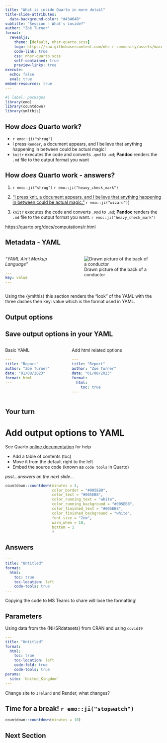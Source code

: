 ```yaml
---
title: "What is inside Quarto in more detail"
title-slide-attributes: 
  data-background-color: "#43464B"
subtitle: "Session - What's inside?"
author: "Zoë Turner"
format:
  revealjs:
    theme: [default, nhsr-quarto.scss]
    logo: https://raw.githubusercontent.com/nhs-r-community/assets/main/logo/nhsr-logo.svg
    code-link: true
    css: nhsr-quarto.scss
    self-contained: true
    preview-links: true
execute: 
  echo: false
  eval: true
embed-resources: true  
---
```


```r
#| label: packages
library(emo)
library(countdown)
library(ymlthis)
```

## How *does* Quarto work?

::: incremental
-   `r emo::ji("shrug")`
-   I press `Render`, a document appears, and I believe that anything happening in between could be actual magic!
-   `knitr` executes the code and converts `.qmd` to `.md`; **Pandoc** renders the `.md` file to the output format you want
:::

## How *does* Quarto work - answers?

1.  `r emo::ji("shrug")` `r emo::ji("heavy_check_mark")`

2.  ["I press knit, a document appears, and I believe that anything happening in between could be actual magic."](https://twitter.com/allison_horst/status/1070323369600442368?s=20) `r emo::ji("wizard")`)

3.  `knitr` executes the code and converts `.Rmd` to `.md`; **Pandoc** renders the `.md` file to the output format you want. `r emo::ji("heavy_check_mark")`

::: footer
https://quarto.org/docs/computations/r.html
:::

## Metadata - YAML

:::: {.columns}

::: {.column width='40%'}
*"YAML Ain't Markup Language"*

``` yaml
---
key: value
---
```
:::

::: {.column width='60%'}
![Drawn picture of the back of a conductor](img/orchestra.jpg)
:::

::::

::: {.notes}
Using the {ymlthis} this section renders the "look" of the YAML with the three dashes then key: value which is the format used in YAML.
:::

## Output options

## Save output options in your YAML

:::: {.columns}

::: {.column width='40%'}
Basic YAML

``` yaml
---
title: "Report"
author: "Zoë Turner"
date: "01/08/2023"
format: html
---

```
:::

::: {.column width='60%'}
Add html related options

``` yaml
---
title: "Report"
author: "Zoë Turner"
date: "01/08/2023"
format: 
  html:
    toc: true
---
```

:::

::::

## Your turn

# Add output options to YAML

See Quarto [online documentation](https://quarto.org/docs/reference/formats/html.html) for help 

::: {.incremental}
- Add a table of contents (toc)
- Move it from the default right to the left
- Embed the source code (known as `code tools` in Quarto)
:::

::: footer
_psst...answers on the next slide..._
:::

```r
countdown::countdown(minutes = 3,
                     color_border = "#005EB8",
                     color_text = "#005EB8",
                     color_running_text = "white",
                     color_running_background = "#005EB8",
                     color_finished_text = "#005EB8",
                     color_finished_background = "white",
                     font_size = "2em",
                     warn_when = 10,
                     bottom = 1
                     )
```

## Answers

``` yaml
---
title: "Untitled"
format: 
  html:
    toc: true
    toc-location: left
    code-tools: true
---

```

::: {.notes}
Copying the code to MS Teams to share will lose the formatting!
:::


## Parameters

Using data from the {NHSRdatasets} from CRAN and using `covid19`

``` yaml
---
title: "Untitled"
format: 
  html:
    toc: true
    toc-location: left
    code-fold: true
    code-tools: true
params:
  site: `United_Kingdom`
---
```

Change site to `Ireland` and Render, what changes?

## Time for a break! `r emo::ji("stopwatch")`
 
```r
countdown::countdown(minutes = 10)
```


## Next Section
